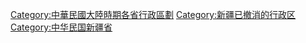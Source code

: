 [[Category:中華民國大陸時期各省行政區劃|Category:中華民國大陸時期各省行政區劃]]
[[Category:新疆已撤消的行政区|Category:新疆已撤消的行政区]]
[[Category:中华民国新疆省|Category:中华民国新疆省]]